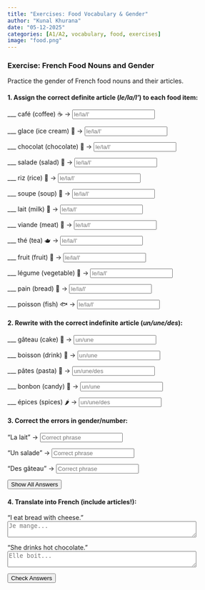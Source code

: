 ```yaml
---
title: "Exercises: Food Vocabulary & Gender"  
author: "Kunal Khurana"  
date: "05-12-2025"  
categories: [A1/A2, vocabulary, food, exercises]  
image: "food.png" 
---
```


::: {.content-visible when-profile="english"}  

### Exercise: French Food Nouns and Gender  
Practice the gender of French food nouns and their articles.  

#### 1. Assign the correct definite article (*le/la/l'*) to each food item:  
___ café (coffee) ☕ → <input type="text" placeholder="le/la/l'" oninput="checkAnswer(this, 'le')"><span style="margin-left:10px;"></span>  

___ glace (ice cream) 🍦 → <input type="text" placeholder="le/la/l'" oninput="checkAnswer(this, 'la')"><span style="margin-left:10px;"></span>  

___ chocolat (chocolate) 🍫 → <input type="text" placeholder="le/la/l'" oninput="checkAnswer(this, 'le')"><span style="margin-left:10px;"></span>  

___ salade (salad) 🥗 → <input type="text" placeholder="le/la/l'" oninput="checkAnswer(this, 'la')"><span style="margin-left:10px;"></span>  

___ riz (rice) 🍚 → <input type="text" placeholder="le/la/l'" oninput="checkAnswer(this, 'le')"><span style="margin-left:10px;"></span>  

___ soupe (soup) 🍲 → <input type="text" placeholder="le/la/l'" oninput="checkAnswer(this, 'la')"><span style="margin-left:10px;"></span>  

___ lait (milk) 🥛 → <input type="text" placeholder="le/la/l'" oninput="checkAnswer(this, 'le')"><span style="margin-left:10px;"></span>  

___ viande (meat) 🥩 → <input type="text" placeholder="le/la/l'" oninput="checkAnswer(this, 'la')"><span style="margin-left:10px;"></span>  

___ thé (tea) 🫖 → <input type="text" placeholder="le/la/l'" oninput="checkAnswer(this, 'le')"><span style="margin-left:10px;"></span>  

___ fruit (fruit) 🍎 → <input type="text" placeholder="le/la/l'" oninput="checkAnswer(this, 'le')"><span style="margin-left:10px;"></span>  

___ légume (vegetable) 🥕 → <input type="text" placeholder="le/la/l'" oninput="checkAnswer(this, 'le')"><span style="margin-left:10px;"></span>  

___ pain (bread) 🍞 → <input type="text" placeholder="le/la/l'" oninput="checkAnswer(this, 'le')"><span style="margin-left:10px;"></span>  

___ poisson (fish) 🐟 → <input type="text" placeholder="le/la/l'" oninput="checkAnswer(this, 'le')"><span style="margin-left:10px;"></span>  

#### 2. Rewrite with the correct indefinite article (*un/une/des*):  
___ gâteau (cake) 🎂 → <input type="text" placeholder="un/une" oninput="checkAnswer(this, 'un')"><span style="margin-left:10px;"></span>  

___ boisson (drink) 🥤 → <input type="text" placeholder="un/une" oninput="checkAnswer(this, 'une')"><span style="margin-left:10px;"></span>  

___ pâtes (pasta) 🍝 → <input type="text" placeholder="un/une/des" oninput="checkAnswer(this, 'des')"><span style="margin-left:10px;"></span>  

___ bonbon (candy) 🍬 → <input type="text" placeholder="un/une" oninput="checkAnswer(this, 'un')"><span style="margin-left:10px;"></span>  

___ épices (spices) 🌶️ → <input type="text" placeholder="un/une/des" oninput="checkAnswer(this, 'des')"><span style="margin-left:10px;"></span>  

#### 3. Correct the errors in gender/number:  
"La lait" → <input type="text" placeholder="Correct phrase" oninput="checkAnswer(this, 'le lait')"><span style="margin-left:10px;"></span>  

"Un salade" → <input type="text" placeholder="Correct phrase" oninput="checkAnswer(this, 'une salade')"><span style="margin-left:10px;"></span>  

"Des gâteau" → <input type="text" placeholder="Correct phrase" oninput="checkAnswer(this, 'des gâteaux')"><span style="margin-left:10px;"></span>  


<button onclick="showAnswers()">Show All Answers</button>  

<script>  
function showAnswers() {  
    document.querySelectorAll('input[type="text"]').forEach(input => {  
        const correct = input.getAttribute('oninput').match(/'([^']+)'/)[1];  
        input.value = correct;  
        const feedback = input.nextElementSibling;  
        feedback.textContent = "✓ Correct!";  
        feedback.style.color = "green";  
    });  
}  
</script>  


#### 4. Translate into French (include articles!):  
"I eat bread with cheese."  
<textarea placeholder="Je mange..." rows="2" cols="50" oninput="checkTranslation(this, 'Je mange du pain avec du fromage')"></textarea><span style="margin-left:10px;"></span>  

"She drinks hot chocolate."  
<textarea placeholder="Elle boit..." rows="2" cols="50" oninput="checkTranslation(this, 'Elle boit du chocolat chaud')"></textarea><span style="margin-left:10px;"></span>  

<button onclick="checkAllAnswers()">Check Answers</button>  

<script>  
function checkAllAnswers() {  
    document.querySelectorAll('input[type="text"]').forEach(input => {  
        const correct = input.getAttribute('oninput').match(/'([^']+)'/)[1];  
        checkAnswer(input, correct);  
    });  

    document.querySelectorAll('textarea').forEach(textarea => {  
        const correct = textarea.getAttribute('oninput').match(/'([^']+)'/)[1];  
        checkTranslation(textarea, correct);  
    });  
}  

function checkTranslation(textarea, correctAnswer) {  
    const feedback = textarea.nextElementSibling;  
    if (textarea.value.trim().toLowerCase() === correctAnswer.toLowerCase()) {  
        feedback.textContent = "✓ Correct!";  
        feedback.style.color = "green";  
    } else if (textarea.value.trim()) {  
        feedback.textContent = "✗ Try again!";  
        feedback.style.color = "red";  
    }  
}  
</script>  

<script>  
function checkAnswer(input, correctAnswer) {  
    const feedback = input.nextElementSibling;  
    if (input.value.trim().toLowerCase() === correctAnswer.toLowerCase()) {  
        feedback.textContent = "✓ Correct!";  
        feedback.style.color = "green";  
    } else if (input.value.trim()) {  
        feedback.textContent = "✗ Try again!";  
        feedback.style.color = "red";  
    }  
}  

function checkAllAnswers() {  
    document.querySelectorAll('input[type="text"]').forEach(input => {  
        const correct = input.getAttribute('oninput').match(/'([^']+)'/)[1];  
        checkAnswer(input, correct);  
    });  

    document.querySelectorAll('textarea').forEach(textarea => {  
        const correct = textarea.getAttribute('oninput').match(/'([^']+)'/)[1];  
        checkTranslation(textarea, correct);  
    });  
}  

function checkTranslation(textarea, correctAnswer) {  
    const feedback = textarea.nextElementSibling;  
    if (textarea.value.trim().toLowerCase() === correctAnswer.toLowerCase()) {  
        feedback.textContent = "✓ Correct!";  
        feedback.style.color = "green";  
    } else if (textarea.value.trim()) {  
        feedback.textContent = "✗ Try again!";  
        feedback.style.color = "red";  
    }  
}  
</script>  
:::  
